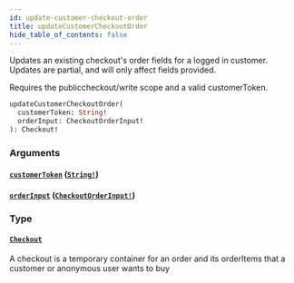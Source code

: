```yaml
---
id: update-customer-checkout-order
title: updateCustomerCheckoutOrder
hide_table_of_contents: false
---
```



Updates an existing checkout's order fields for a logged in customer.
Updates are partial, and will only affect fields provided.
            
Requires the publiccheckout/write scope and a valid customerToken.

```graphql
updateCustomerCheckoutOrder(
  customerToken: String!
  orderInput: CheckoutOrderInput!
): Checkout!
```


### Arguments

#### [`customerToken`](#) ([`String!`](/demand/api/graphql-storefront/reference/scalars/string))




#### [`orderInput`](#) ([`CheckoutOrderInput!`](/demand/api/graphql-storefront/reference/inputs/checkout-order-input))




### Type

#### [`Checkout`](/demand/api/graphql-storefront/reference/objects/checkout)

A checkout is a temporary container for an order and its orderItems that a customer or anonymous user wants to buy




